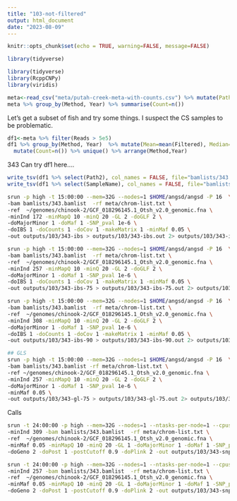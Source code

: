 ```yaml
---
title: "103-not-filtered"
output: html_document
date: "2023-08-09"
---
```


```r
knitr::opts_chunk$set(echo = TRUE, warning=FALSE, message=FALSE)
```

```r
library(tidyverse)
```


```r
library(tidyverse)
library(RcppCNPy)
library(viridis)
```

```r
meta<-read_csv("meta/putah-creek-meta-with-counts.csv") %>% mutate(Path2=paste0("data/split/",SampleName,".sort.bam"))
meta %>% group_by(Method, Year) %>% summarise(Count=n())
```


Let's get a subset of fish and try some things. I suspect the CS samples to be problematic.    

```r
df1<-meta %>% filter(Reads > 5e5) 
df1 %>% group_by(Method, Year)  %>% mutate(Mean=mean(Filtered), Median=median(Filtered), Max=max(Filtered)) %>% select(Method, Year, Mean, Median, Max) %>%
  mutate(Count=n()) %>% unique() %>% arrange(Method,Year)
```
343
Can try df1 here....

```r
write_tsv(df1 %>% select(Path2), col_names = FALSE, file="bamlists/343.bamlist")
write_tsv(df1 %>% select(SampleName), col_names = FALSE, file="bamlists/343-sample-names.txt")

```



```sh
srun -p high -t 15:00:00 --mem=32G --nodes=1 $HOME/angsd/angsd -P 16  \
-bam bamlists/343.bamlist  -rf meta/chrom-list.txt \
-ref  ~/genomes/chinook-2/GCF_018296145.1_Otsh_v2.0_genomic.fna \
-minInd 172 -minMapQ 10 -minQ 20 -GL 2 -doGLF 2 \
-doMajorMinor 1 -doMaf 1 -SNP_pval 1e-6 \
-doIBS 1 -doCounts 1 -doCov 1 -makeMatrix 1 -minMaf 0.05 \
-out outputs/103/343-ibs > outputs/103/343-ibs.out 2> outputs/103/343-ibs.err &

srun -p high -t 15:00:00 --mem=32G --nodes=1 $HOME/angsd/angsd -P 16  \
-bam bamlists/343.bamlist  -rf meta/chrom-list.txt \
-ref  ~/genomes/chinook-2/GCF_018296145.1_Otsh_v2.0_genomic.fna \
-minInd 257 -minMapQ 10 -minQ 20 -GL 2 -doGLF 2 \
-doMajorMinor 1 -doMaf 1 -SNP_pval 1e-6 \
-doIBS 1 -doCounts 1 -doCov 1 -makeMatrix 1 -minMaf 0.05 \
-out outputs/103/343-ibs-75 > outputs/103/343-ibs-75.out 2> outputs/103/343-ibs-75.err &

srun -p high -t 15:00:00 --mem=32G --nodes=1 $HOME/angsd/angsd -P 16  \
-bam bamlists/343.bamlist  -rf meta/chrom-list.txt \
-ref  ~/genomes/chinook-2/GCF_018296145.1_Otsh_v2.0_genomic.fna \
-minInd 308 -minMapQ 10 -minQ 20 -GL 2 -doGLF 2 \
-doMajorMinor 1 -doMaf 1 -SNP_pval 1e-6 \
-doIBS 1 -doCounts 1 -doCov 1 -makeMatrix 1 -minMaf 0.05 \
-out outputs/103/343-ibs-90 > outputs/103/343-ibs-90.out 2> outputs/103/343-ibs-90.err &

## GLS
srun -p high -t 15:00:00 --mem=32G --nodes=1 $HOME/angsd/angsd -P 16  \
-bam bamlists/343.bamlist -rf meta/chrom-list.txt \
-ref ~/genomes/chinook-2/GCF_018296145.1_Otsh_v2.0_genomic.fna \
-minInd 257 -minMapQ 10 -minQ 20 -GL 2 -doGLF 2 \
-doMajorMinor 1 -doMaf 1 -SNP_pval 1e-6 \
-minMaf 0.05 \
-out outputs/103/343-gl-75 > outputs/103/343-gl-75.out 2> outputs/103/343-gl-75.err &
```

Calls

```sh
srun -t 24:00:00 -p high --mem=32G --nodes=1 --ntasks-per-node=1 --cpus-per-task=12 $HOME/angsd/angsd -nthreads 24 \
-minInd 309 -bam bamlists/343.bamlist  -rf meta/chrom-list.txt \
-ref  ~/genomes/chinook-2/GCF_018296145.1_Otsh_v2.0_genomic.fna \
-minMaf 0.05 -minMapQ 10 -minQ 20 -GL 1 -doMajorMinor 1 -doMaf 1 -SNP_pval 1e-6 \
-doGeno 2 -doPost 1 -postCutoff 0.9 -doPlink 2 -out outputs/103/343-snps > outputs/103/343-snps.out 2> outputs/103/343-snps.err &

srun -t 24:00:00 -p high --mem=32G --nodes=1 --ntasks-per-node=1 --cpus-per-task=12 $HOME/angsd/angsd -nthreads 24 \
-minInd 257 -bam bamlists/343.bamlist  -rf meta/chrom-list.txt \
-ref  ~/genomes/chinook-2/GCF_018296145.1_Otsh_v2.0_genomic.fna \
-minMaf 0.05 -minMapQ 10 -minQ 20 -GL 1 -doMajorMinor 1 -doMaf 1 -SNP_pval 1e-6 \
-doGeno 2 -doPost 1 -postCutoff 0.9 -doPlink 2 -out outputs/103/343-snps-75 > outputs/103/343-snps-75.out 2> outputs/103/343-snps75.err &
```
